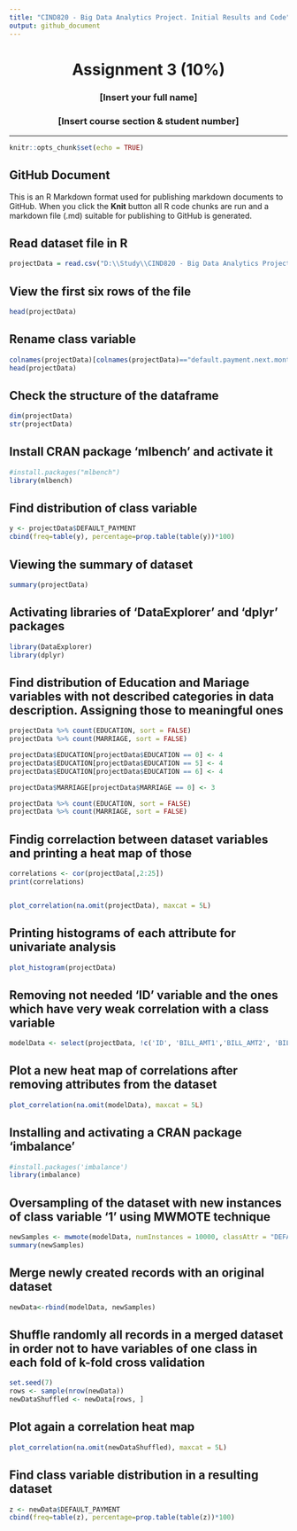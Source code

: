 ---
title: "CIND820 - Big Data Analytics Project. Initial Results and Code"
output: github_document
---
<center> <h1> Assignment 3 (10%) </h1> </center>
<center>  <h3> [Insert your full name] </h2> </center>
<center> <h3> [Insert course section & student number] </h2> </center>
---


```{r setup, include=FALSE}
knitr::opts_chunk$set(echo = TRUE)
```

## GitHub Document

This is an R Markdown format used for publishing markdown documents to GitHub. When you click the **Knit** button all R code chunks are run and a markdown file (.md) suitable for publishing to GitHub is generated.

## Read dataset file in R

```{r}
projectData = read.csv("D:\\Study\\CIND820 - Big Data Analytics Project\\Project\\Initial Analysis\\credit_card.csv", header = TRUE,  sep = ",", stringsAsFactors = FALSE)
```

## View the first six rows of the file

```{r}
head(projectData)
```

## Rename class variable

```{r}
colnames(projectData)[colnames(projectData)=="default.payment.next.month"] <- "DEFAULT_PAYMENT"
head(projectData)
```

## Check the structure of the dataframe

```{r}
dim(projectData)
str(projectData)
```

## Install CRAN package 'mlbench' and activate it

```{r}
#install.packages("mlbench")
library(mlbench)
```


## Find distribution of class variable

```{r}
y <- projectData$DEFAULT_PAYMENT
cbind(freq=table(y), percentage=prop.table(table(y))*100)
```

## Viewing the summary of dataset

```{r}
summary(projectData)
```

## Activating libraries of 'DataExplorer' and 'dplyr' packages

```{r}
library(DataExplorer)
library(dplyr)
```

## Find distribution of Education and Mariage variables with not described categories in data description. Assigning those to meaningful ones

```{r}
projectData %>% count(EDUCATION, sort = FALSE)
projectData %>% count(MARRIAGE, sort = FALSE)

projectData$EDUCATION[projectData$EDUCATION == 0] <- 4
projectData$EDUCATION[projectData$EDUCATION == 5] <- 4
projectData$EDUCATION[projectData$EDUCATION == 6] <- 4

projectData$MARRIAGE[projectData$MARRIAGE == 0] <- 3

projectData %>% count(EDUCATION, sort = FALSE)
projectData %>% count(MARRIAGE, sort = FALSE)
```

## Findig correlaction between dataset variables and printing a heat map of those

```{r, echo=FALSE}
correlations <- cor(projectData[,2:25])
print(correlations)


plot_correlation(na.omit(projectData), maxcat = 5L)
```

## Printing histograms of each attribute for univariate analysis

```{r, echo=FALSE}
plot_histogram(projectData)
```


## Removing not needed 'ID' variable and the ones which have very weak correlation with a class variable

```{r}
modelData <- select(projectData, !c('ID', 'BILL_AMT1','BILL_AMT2', 'BILL_AMT3','BILL_AMT4','BILL_AMT5','BILL_AMT6'))
```

## Plot a new heat map of correlations after removing attributes from the dataset

```{r, echo=FALSE}
plot_correlation(na.omit(modelData), maxcat = 5L)
```

## Installing and activating a CRAN package 'imbalance'

```{r}
#install.packages('imbalance')
library(imbalance)
```

## Oversampling of the dataset with new instances of class variable '1' using MWMOTE technique

```{r}
newSamples <- mwmote(modelData, numInstances = 10000, classAttr = "DEFAULT_PAYMENT")
summary(newSamples)
```

## Merge newly created records with an original dataset

```{r}
newData<-rbind(modelData, newSamples)
```

## Shuffle randomly all records in a merged dataset in order not to have variables of one class in each fold of k-fold cross validation

```{r}
set.seed(7)
rows <- sample(nrow(newData))
newDataShuffled <- newData[rows, ]
```

## Plot again a correlation heat map 

```{r, echo=FALSE}
plot_correlation(na.omit(newDataShuffled), maxcat = 5L)
```

## Find class variable distribution in a resulting dataset

```{r}
z <- newData$DEFAULT_PAYMENT
cbind(freq=table(z), percentage=prop.table(table(z))*100)
```






